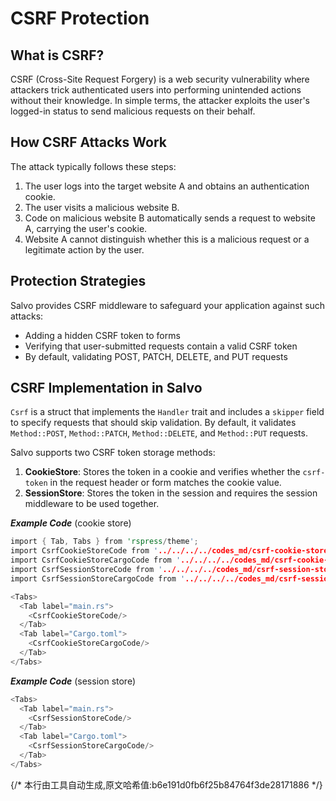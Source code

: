 # CSRF Protection  

## What is CSRF?  

CSRF (Cross-Site Request Forgery) is a web security vulnerability where attackers trick authenticated users into performing unintended actions without their knowledge. In simple terms, the attacker exploits the user's logged-in status to send malicious requests on their behalf.  

## How CSRF Attacks Work  

The attack typically follows these steps:  
1. The user logs into the target website A and obtains an authentication cookie.  
2. The user visits a malicious website B.  
3. Code on malicious website B automatically sends a request to website A, carrying the user's cookie.  
4. Website A cannot distinguish whether this is a malicious request or a legitimate action by the user.  

## Protection Strategies  

Salvo provides CSRF middleware to safeguard your application against such attacks:  

- Adding a hidden CSRF token to forms  
- Verifying that user-submitted requests contain a valid CSRF token  
- By default, validating POST, PATCH, DELETE, and PUT requests  

## CSRF Implementation in Salvo  

`Csrf` is a struct that implements the `Handler` trait and includes a `skipper` field to specify requests that should skip validation. By default, it validates `Method::POST`, `Method::PATCH`, `Method::DELETE`, and `Method::PUT` requests.  

Salvo supports two CSRF token storage methods:  

1. **CookieStore**: Stores the token in a cookie and verifies whether the `csrf-token` in the request header or form matches the cookie value.  
2. **SessionStore**: Stores the token in the session and requires the session middleware to be used together.  

_**Example Code**_ (cookie store)  

```rust
import { Tab, Tabs } from 'rspress/theme';
import CsrfCookieStoreCode from '../../../../codes_md/csrf-cookie-store/src/main.mdx';
import CsrfCookieStoreCargoCode from '../../../../codes_md/csrf-cookie-store/Cargo.mdx';
import CsrfSessionStoreCode from '../../../../codes_md/csrf-session-store/src/main.mdx';
import CsrfSessionStoreCargoCode from '../../../../codes_md/csrf-session-store/Cargo.mdx';

<Tabs>
  <Tab label="main.rs">
    <CsrfCookieStoreCode/>
  </Tab>
  <Tab label="Cargo.toml">
    <CsrfCookieStoreCargoCode/>
  </Tab>
</Tabs>
```  

_**Example Code**_ (session store)  

```rust
<Tabs>
  <Tab label="main.rs">
    <CsrfSessionStoreCode/>
  </Tab>
  <Tab label="Cargo.toml">
    <CsrfSessionStoreCargoCode/>
  </Tab>
</Tabs>
```
{/* 本行由工具自动生成,原文哈希值:b6e191d0fb6f25b84764f3de28171886 */}